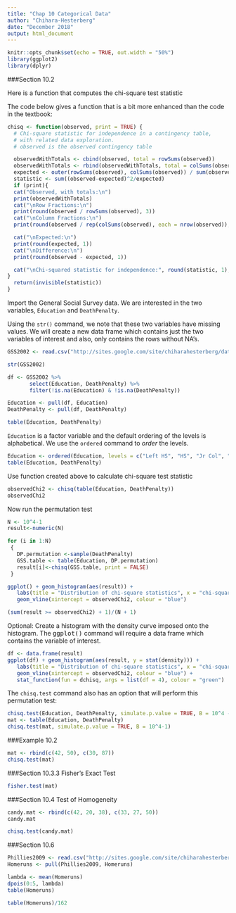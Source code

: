 ---
title: "Chap 10 Categorical Data"
author: "Chihara-Hesterberg"
date: "December 2018"
output: html_document
---

```{r setup, include=FALSE}
knitr::opts_chunk$set(echo = TRUE, out.width = "50%")
library(ggplot2)
library(dplyr)
```

###Section 10.2

Here is a function that computes the chi-square test statistic

The code below gives a function that is a bit more enhanced than the code in the textbook:
```{r}
chisq <- function(observed, print = TRUE) {
  # Chi-square statistic for independence in a contingency table,
  # with related data exploration.
  # observed is the observed contingency table

  observedWithTotals <- cbind(observed, total = rowSums(observed))
  observedWithTotals <- rbind(observedWithTotals, total = colSums(observedWithTotals))
  expected <- outer(rowSums(observed), colSums(observed)) / sum(observed)
  statistic <- sum((observed-expected)^2/expected)
  if (print){
  cat("Observed, with totals:\n")
  print(observedWithTotals)
  cat("\nRow Fractions:\n")
  print(round(observed / rowSums(observed), 3))
  cat("\nColumn Fractions:\n")
  print(round(observed / rep(colSums(observed), each = nrow(observed)), 3))

  cat("\nExpected:\n")
  print(round(expected, 1))
  cat("\nDifference:\n")
  print(round(observed - expected, 1))

  cat("\nChi-squared statistic for independence:", round(statistic, 1), "\n")
}
  return(invisible(statistic))
}
```
Import the General Social Survey data. We are interested in the two variables, <tt>`Education`</tt> and <tt>`DeathPenalty`</tt>.

Using the <tt>`str()`</tt> command, we note that these two variables have missing values. We will create a new data frame which contains just the two variables of interest and also, only contains the rows without NA's.

```{r}
GSS2002 <- read.csv("http://sites.google.com/site/chiharahesterberg/data2/GSS2002.csv")

str(GSS2002)

df <- GSS2002 %>% 
       select(Education, DeathPenalty) %>% 
       filter(!is.na(Education) & !is.na(DeathPenalty))

Education <- pull(df, Education)
DeathPenalty <- pull(df, DeathPenalty)

table(Education, DeathPenalty)
```

<tt>`Education`</tt> is a factor variable and the default ordering of the levels is alphabetical. We use the <tt>`ordered`</tt> command to *order* the levels.

```{r}
Education <- ordered(Education, levels = c("Left HS", "HS", "Jr Col", "Bachelors", "Graduate"))                    
table(Education, DeathPenalty)
```


Use function created above to calculate chi-square test statistic

```{r}
observedChi2 <- chisq(table(Education, DeathPenalty))
observedChi2
```

Now run the permutation test

```{r}
N <- 10^4-1
result<-numeric(N)

for (i in 1:N)
 {
   DP.permutation <-sample(DeathPenalty)
   GSS.table <- table(Education, DP.permutation)
   result[i]<-chisq(GSS.table, print = FALSE)
 }

ggplot() + geom_histogram(aes(result)) + 
   labs(title = "Distribution of chi-square statistics", x = "chi-square statistic") + 
   geom_vline(xintercept = observedChi2, colour = "blue")

(sum(result >= observedChi2) + 1)/(N + 1)
```


Optional: Create a histogram with the density curve
imposed onto the histogram. The <tt>ggplot()</tt> command will require a data frame which contains the variable of interest.

```{r}
df <- data.frame(result)
ggplot(df) + geom_histogram(aes(result, y = stat(density))) + 
   labs(title = "Distribution of chi-square statistics", x = "chi-square statistic") +   
   geom_vline(xintercept = observedChi2, colour = "blue") +
   stat_function(fun = dchisq, args = list(df = 4), colour = "green")
```

The <tt>`chisq.test`</tt> command also has an option that will perform this permutation test:

```{r}
chisq.test(Education, DeathPenalty, simulate.p.value = TRUE, B = 10^4 - 1)
mat <- table(Education, DeathPenalty)
chisq.test(mat, simulate.p.value = TRUE, B = 10^4-1)
```

###Example 10.2
```{r}
mat <- rbind(c(42, 50), c(30, 87))
chisq.test(mat)
```

###Section 10.3.3 Fisher's Exact Test

```{r}
fisher.test(mat)
```

###Section 10.4 Test of Homogeneity
```{r}
candy.mat <- rbind(c(42, 20, 38), c(33, 27, 50))
candy.mat

chisq.test(candy.mat)
```

###Section 10.6
```{r}
Phillies2009 <- read.csv("http://sites.google.com/site/chiharahesterberg/data2/Phillies2009.csv")
Homeruns <- pull(Phillies2009, Homeruns)

lambda <- mean(Homeruns)
dpois(0:5, lambda)
table(Homeruns)

table(Homeruns)/162
```